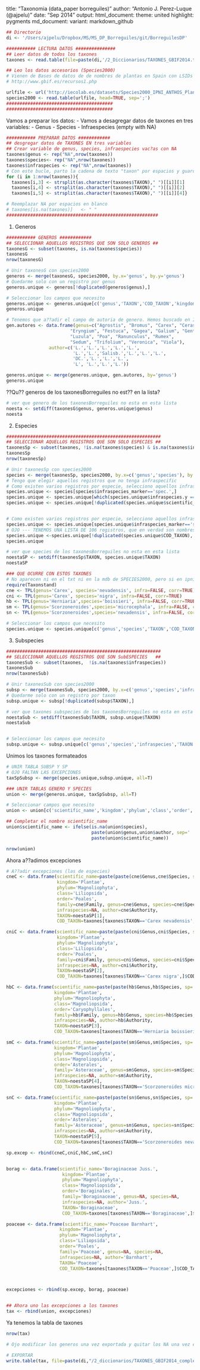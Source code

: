 title: "Taxonomia (data_paper borreguiles)"
author: "Antonio J. Perez-Luque (@ajpelu)"
date: "Sep 2014"
output:
  html_document:
    theme: united
    highlight: pygments
  md_document:
    variant: markdown_github

```r
## Directorio 
di <- '/Users/ajpelu/Dropbox/MS/MS_DP_Borreguiles/git/BorreguilesDP'
```

```r
########### LECTURA DATOS ###############
## Leer datos de todos los taxones
taxones <- read.table(file=paste(di,'/2_Diccionarios/TAXONES_GBIF2014.txt', sep=''),head=TRUE,sep='\t')

## Leo los datos accesorios (Species2000)
# Vienen de Bases de datos de de nombres de plantas en Spain con LSIDs
# http://www.gbif.es/recursos1.php

urlfile <- url('http://iecolab.es/datasets/Species2000_IPNI_ANTHOS_Plant_Names_LSID_GBIF_2012.txt')
species2000 <- read.table(urlfile, head=TRUE, sep=';')
########################################
########################################
```

Vamos a preparar los datos: 
- Vamos a desagregar datos de taxones en tres variables: 
  - Genus
  - Species
  - Infraespecies (empty with NA)
```r
########### PREPARAR DATOS ############
## desgregar datos de TAXONES EN tres variables
## Crear variable de genus, species, infraespecies vac?as con NA
taxones$genus <- rep("NA",nrow(taxones))
taxones$species<- rep("NA",nrow(taxones))
taxones$infraspecies <- rep("NA",nrow(taxones))
# Con este bucle, parto la cadena de texto "taxon" por espacios y guardo los resultados de los split en cada una de las rows del data.frame  
for (i in 1:nrow(taxones)){ 
  taxones[i,3] <- strsplit(as.character(taxones$TAXON)," ")[[i]][1]
  taxones[i,4] <- strsplit(as.character(taxones$TAXON)," ")[[i]][2]
  taxones[i,5] <- strsplit(as.character(taxones$TAXON)," ")[[i]][4]}

# Reemplazar NA por espacios en blanco
# taxones[is.na(taxones)]   <- " " 
#########################################################
```


1. Generos

```r
########### GENEROS ############
## SELECCIONAR AQUELLOS REGISTROS QUE SON SOLO GENEROS ##
taxonesG <- subset(taxones, is.na(taxones$species))
taxonesG 
nrow(taxonesG)
```

```r
# Unir taxonesG con species2000
generos <- merge(taxonesG, species2000, by.x='genus', by.y='genus')
# Quedarme solo con un registro por genus
generos.unique <- generos[!duplicated(generos$genus),]

# Seleccionar los campos que necesito
generos.unique <- generos.unique[c('genus','TAXON','COD_TAXON','kingdom','phylum','class','order','family')]
generos.unique

# Tenemos que a??adir el campo de autoria de genero. Hemos buscado en IPNI
gen.autores <- data.frame(genus=c("Agrostis", "Bromus", "Carex", "Cerastium", "Epilobium", 
                        "Eryngium", "Festuca", "Gagea", "Galium", "Gentiana", "Juncus", 
                        "Luzula", "Poa", "Ranunculus", "Rumex", 
                        "Sedum", "Trifolium", "Veronica", "Viola"),
                author=c('L.','L.','L.','L.','L.',
                         'L.','L.','Salisb.','L.','L.','L.',
                         'DC.','L.','L.','L.',
                         'L', 'L.','L.','L.'))

generos.unique <- merge(generos.unique, gen.autores, by='genus')
generos.unique 
```

??Qu?? generos de los taxonesBorreguiles no est?? en la lista? 
```r
# ver que genero de los taxonesBorreguiles no esta en esta lista
noesta <- setdiff(taxonesG$genus, generos.unique$genus)
noesta
```

2. Especies
```r
##########################################################
## SELECCIONAR AQUELLOS REGISTROS QUE SON SOLO ESPECIES ##
taxonesSp <- subset(taxones, !is.na(taxones$species) & is.na(taxones$infraspecies))
taxonesSp 
nrow(taxonesSp)

# Unir taxonesSp con species2000
species <- merge(taxonesSp, species2000, by.x=c('genus','species'), by.y=c('genus','species'))
# Tengo que elegir aquellos registros que no tenga infraspecific
# Como existen varios registros por especie, selecciono aquellos infraspecies_marker=='spec.'
species.unique <- species[species$infraspecies_marker=='spec.',]
species.unique <- species.unique[which(species.unique$infraspecies.y ==''),]
species.unique <- species.unique[!duplicated(species.unique$scientific_name),]


# Como existen varios registros por especie, selecciono aquellos infraspecies_marker=='spec.'
species.unique <- species.unique[species.unique$infraspecies_marker=='spec.',]
# OJO --- TENEMOS UNA LISTA DE 106 registros, que en verdad son nombres de la misma planta, que hacemos?? --> agregar
species.unique <-species.unique[!duplicated(species.unique$COD_TAXON), ] 
species.unique

# ver que species de los taxonesBorreguiles no esta en esta lista
noestaSP <- setdiff(taxonesSp$TAXON, species.unique$TAXON)
noestaSP

### QUE OCURRE CON ESTOS TAXONES
# No aparecen ni en el txt ni en la mdb de SPECIES2000, pero si en ipni, en TPL
require(Taxonstand)
cne <- TPL(genus='Carex', species='nevadensis', infra=FALSE, corr=TRUE)
cni <- TPL(genus='Carex', species='nigra', infra=FALSE, corr=TRUE)
hb <- TPL(genus='Herniaria',species='boissieri', infra=FALSE, corr=TRUE)
sm <- TPL(genus='Scorzoneroides',species='microcephala', infra=FALSE, corr=TRUE)
sn <- TPL(genus='Scorzoneroides',species='nevadensis', infra=FALSE, corr=TRUE)

# Seleccionar los campos que necesito
species.unique <- species.unique[c('genus','species','TAXON','COD_TAXON','scientific_name','author','kingdom','phylum','class','order','family')]
```

3. Subspecies 
```r
##########################################################
## SELECCIONAR AQUELLOS REGISTROS QUE SON SubESPECIES   ##
taxonesSub <- subset(taxones,  !is.na(taxones$infraspecies))
taxonesSub
nrow(taxonesSub)

# Unir taxonesSub con species2000
subsp <- merge(taxonesSub, species2000, by.x=c('genus','species','infraspecies'), by.y=c('genus','species','infraspecies'))
# Quedarme solo con un registro por taxon
subsp.unique <- subsp[!duplicated(subsp$TAXON),]

# ver que taxones subspecies de los taxonesBorreguiles no esta en esta lista
noestaSub <- setdiff(taxonesSub$TAXON, subsp.unique$TAXON)
noestaSub


# Seleccionar los campos que necesito
subsp.unique <- subsp.unique[c('genus','species','infraspecies','TAXON','COD_TAXON','scientific_name','author','kingdom','phylum','class','order','family')]
```

Unimos los taxones formateados
```r
# UNIR TABLA SUBSP Y SP 
# OJO FALTAN LAS EXCEPCIONES 
taxSpSubsp <- merge(species.unique,subsp.unique, all=T)

### UNIR TABLAS GENERO Y SPECIES
union <- merge(generos.unique, taxSpSubsp, all=T)

# Seleccionar campos que necesito
union <- union[c('scientific_name','kingdom','phylum','class','order','family','genus','species','infraspecies','author','TAXON','COD_TAXON')]

## Completar el nombre scientific_name
union$scientific_name <- ifelse(is.na(union$species), 
                                paste(union$genus,union$author, sep=' '),
                                paste(union$scientific_name))

nrow(union)
```

Ahora a??adimos excepciones
```r
# A??adir excepciones (las de especies)
cneC <- data.frame(scientific_name=paste(paste(cne$Genus,cne$Species, sp=''), cne$Authority, sep=''), 
                   kingdom='Plantae', 
                   phylum='Magnoliophyta', 
                   class='Liliopsida', 
                   order='Poales', 
                   family=cne$Family, genus=cne$Genus, species=cne$Species, 
                   infraspecies=NA, author=cne$Authority, 
                   TAXON=noestaSP[1],
                   COD_TAXON=taxones[taxones$TAXON=='Carex nevadensis',]$COD_TAXON)

cniC <- data.frame(scientific_name=paste(paste(cni$Genus,cni$Species, sp=''), cni$Authority, sep=''), 
                   kingdom='Plantae', 
                   phylum='Magnoliophyta', 
                   class='Liliopsida', 
                   order='Poales', 
                   family=cni$Family, genus=cni$Genus, species=cni$Species, 
                   infraspecies=NA, author=cni$Authority, 
                   TAXON=noestaSP[2],
                   COD_TAXON=taxones[taxones$TAXON=='Carex nigra',]$COD_TAXON)

hbC <- data.frame(scientific_name=paste(paste(hb$Genus,hb$Species, sp=''), hb$Authority, sep=''), 
                  kingdom='Plantae', 
                  phylum='Magnoliophyta', 
                  class='Magnoliopsida', 
                  order='Caryophyllales', 
                  family=hb$Family, genus=hb$Genus, species=hb$Species, 
                  infraspecies=NA, author=hb$Authority, 
                  TAXON=noestaSP[3],
                  COD_TAXON=taxones[taxones$TAXON=='Herniaria boissieri',]$COD_TAXON)

smC <- data.frame(scientific_name=paste(paste(sm$Genus,sm$Species, sp=''), sm$Authority, sep=''), 
                  kingdom='Plantae', 
                  phylum='Magnoliophyta', 
                  class='Magnoliopsida', 
                  order='Asterales', 
                  family='Asteraceae', genus=sm$Genus, species=sm$Species, 
                  infraspecies=NA, author=sm$Authority, 
                  TAXON=noestaSP[4],
                  COD_TAXON=taxones[taxones$TAXON=='Scorzoneroides microcephala',]$COD_TAXON)

snC <- data.frame(scientific_name=paste(paste(sn$Genus,sn$Species, sp=''), sn$Authority, sep=''), 
                  kingdom='Plantae', 
                  phylum='Magnoliophyta', 
                  class='Magnoliopsida', 
                  order='Asterales', 
                  family='Asteraceae', genus=sn$Genus, species=sn$Species, 
                  infraspecies=NA, author=sn$Authority, 
                  TAXON=noestaSP[5],
                  COD_TAXON=taxones[taxones$TAXON=='Scorzoneroides nevadensis',]$COD_TAXON)

sp.excep <- rbind(cneC,cniC,hbC,smC,snC)


borag <- data.frame(scientific_name='Boraginaceae Juss.', 
                     kingdom='Plantae', 
                     phylum='Magnoliophyta', 
                     class='Magnoliopsida', 
                     order='Boraginales', 
                     family='Boraginaceae', genus=NA, species=NA, 
                     infraspecies=NA, author='Juss.', 
                     TAXON='Boraginaceae',
                     COD_TAXON=taxones[taxones$TAXON=='Boraginaceae',]$COD_TAXON)

poaceae <- data.frame(scientific_name='Poaceae Barnhart', 
                    kingdom='Plantae', 
                    phylum='Magnoliophyta', 
                    class='Liliopsida', 
                    order='Poales', 
                    family='Poaceae', genus=NA, species=NA, 
                    infraspecies=NA, author='Barnhart', 
                    TAXON='Poaceae',
                    COD_TAXON=taxones[taxones$TAXON=='Poaceae',]$COD_TAXON)



excepciones <- rbind(sp.excep, borag, poaceae)


## Ahora uno las excepciones a los taxones
tax <- rbind(union, excepciones)
```

Ya tenemos la tabla de taxones
```r
nrow(tax)

# Ojo modificar los generos una vez exportada y quitar los NA una vez exportados 

# EXPORTAR
write.table(tax, file=paste(di,"/2_diccionarios/TAXONES_GBIF2014_completos.txt", sep=""), sep=";", row.names=FALSE)
```

